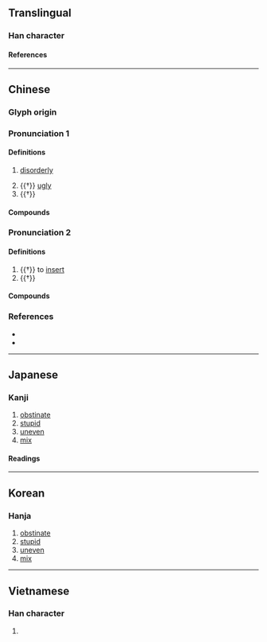 {{character info}}
==Translingual==

===Han character===
{{Han char|rn=9|rad=人|as=17|sn=19|four=27213|canj=ONRI|ids=⿰亻毚}}

====References====
{{Han ref|kx=0121.260|dkj=01296|dj=0256.120|hdz=10237.100|uh=5133}}

----

==Chinese==
{{zh-forms}}

===Glyph origin===
{{Han etym}}

===Pronunciation 1===
{{zh-pron
|m=chán
|c=caam4
|mc=1
|oc=1
|cat=a
}}

====Definitions====
{{zh-hanzi}}

# {{lb|zh|literary}} [[disorderly]]
# {{†}} [[ugly]]
# {{†}} {{zh-alt-form|攙|to [[support]] by the [[arm]]}}

====Compounds====
{{zh-der|儖儳|儳亂|儳互|儳儳:chánchán|儳巖|輕儳|鼓儳}}

===Pronunciation 2===
{{zh-pron
|m=chàn
|c=caam3,zaam6
|mc=2+3
|oc=2+3
|cat=v
}}

====Definitions====
{{zh-hanzi}}

# {{†}} to [[insert]]
# {{†}} {{rfdef|zh}}

====Compounds====
{{zh-der|儳言|儳道|儳儳:chànchàn|儳和|儳婦|儳焉|儳然|儳羼|儳路}}

===References===
* {{R:twedu|B00195}}
* {{R:yue:mfccd}}

----

==Japanese==

===Kanji===
{{ja-kanji|grade=|rs=人17}}

# [[obstinate]]
# [[stupid]]
# [[uneven]]
# [[mix]]

====Readings====
{{ja-readings
|goon=ぜん<ぜむ
|kanon=さん<さむ
|kanyoon=ざん
|kun=さしで-る
}}

----

==Korean==

===Hanja===
{{ko-hanja|참}}

# [[obstinate]]
# [[stupid]]
# [[uneven]]
# [[mix]]

----

==Vietnamese==

===Han character===
{{vi-readings|reading=[[sàm]], [[sờm]], [[xàm]]|rs=人17}}

# {{rfdef|vi|sort=人17}}